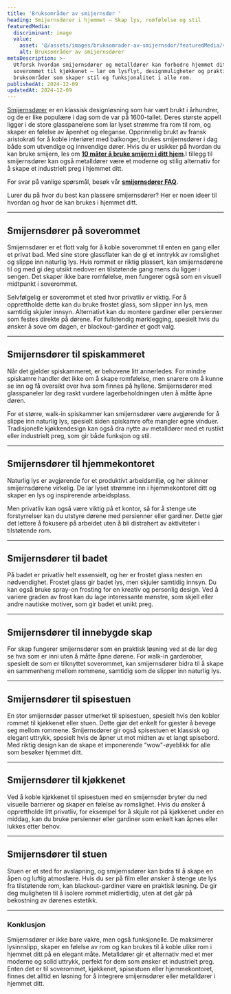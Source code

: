 ```yaml
---
title: 'Bruksområder av smijernsdør '
heading: Smijernsdører i hjemmet – Skap lys, romfølelse og stil
featuredMedia:
  discriminant: image
  value:
    asset: '@/assets/images/bruksomrader-av-smijernsdor/featuredMedia/value/asset.png'
    alt: Bruksområder av smijernsdører
metaDescription: >-
  Utforsk hvordan smijernsdører og metalldører kan forbedre hjemmet ditt! Fra
  soverommet til kjøkkenet – lær om lysflyt, designmuligheter og praktiske
  bruksområder som skaper stil og funksjonalitet i alle rom.
publishedAt: 2024-12-09
updatedAt: 2024-12-09
---
```

[Smijernsdører](https://www.glass.no/smijernsdor) er en klassisk designløsning som har vært brukt i århundrer, og de er like populære i dag som de var på 1600-tallet. Deres største appell ligger i de store glasspanelene som lar lyset strømme fra rom til rom, og skaper en følelse av åpenhet og eleganse. Opprinnelig brukt av fransk aristokrati for å koble interiøret med balkonger, brukes smijernsdører i dag både som utvendige og innvendige dører. Hvis du er usikker på hvordan du kan bruke smijern, les om [**10 måter å bruke smijern i ditt hjem**](https://www.glass.no/hvordan-bruke-smijernsdorer-10-tips).I tillegg til smijernsdører kan også metalldører være et moderne og stilig alternativ for å skape et industrielt preg i hjemmet ditt.

For svar på vanlige spørsmål, besøk vår [**smijernsdører FAQ**](https://www.glass.no/smijernsdorer-faq).&#x20;

Lurer du på hvor du best kan plassere smijernsdører? Her er noen ideer til hvordan og hvor de kan brukes i hjemmet ditt.

---

## Smijernsdører på soverommet

Smijernsdører er et flott valg for å koble soverommet til enten en gang eller et privat bad. Med sine store glassflater kan de gi et inntrykk av romslighet og slippe inn naturlig lys. Hvis rommet er riktig plassert, kan smijernsdørene til og med gi deg utsikt nedover en tilstøtende gang mens du ligger i sengen. Det skaper ikke bare romfølelse, men fungerer også som en visuell midtpunkt i soverommet.

Selvfølgelig er soverommet et sted hvor privatliv er viktig. For å opprettholde dette kan du bruke frostet glass, som slipper inn lys, men samtidig skjuler innsyn. Alternativt kan du montere gardiner eller persienner som festes direkte på dørene. For fullstendig mørklegging, spesielt hvis du ønsker å sove om dagen, er blackout-gardiner et godt valg.

---

## Smijernsdører til spiskammeret

Når det gjelder spiskammeret, er behovene litt annerledes. For mindre spiskamre handler det ikke om å skape romfølelse, men snarere om å kunne se inn og få oversikt over hva som finnes på hyllene. Smijernsdører med glasspaneler lar deg raskt vurdere lagerbeholdningen uten å måtte åpne døren.

For et større, walk-in spiskammer kan smijernsdører være avgjørende for å slippe inn naturlig lys, spesielt siden spiskamre ofte mangler egne vinduer. Tradisjonelle kjøkkendesign kan også dra nytte av metalldører med et rustikt eller industrielt preg, som gir både funksjon og stil.

---

## Smijernsdører til hjemmekontoret

Naturlig lys er avgjørende for et produktivt arbeidsmiljø, og her skinner smijernsdørene virkelig. De lar lyset strømme inn i hjemmekontoret ditt og skaper en lys og inspirerende arbeidsplass.

Men privatliv kan også være viktig på et kontor, så for å stenge ute forstyrrelser kan du utstyre dørene med persienner eller gardiner. Dette gjør det lettere å fokusere på arbeidet uten å bli distrahert av aktiviteter i tilstøtende rom.

---

## Smijernsdører til badet

På badet er privatliv helt essensielt, og her er frostet glass nesten en nødvendighet. Frostet glass gir badet lys, men skjuler samtidig innsyn. Du kan også bruke spray-on frosting for en kreativ og personlig design. Ved å variere graden av frost kan du lage interessante mønstre, som skjell eller andre nautiske motiver, som gir badet et unikt preg.

---

## Smijernsdører til innebygde skap

For skap fungerer smijernsdører som en praktisk løsning ved at de lar deg se hva som er inni uten å måtte åpne dørene. For walk-in garderober, spesielt de som er tilknyttet soverommet, kan smijernsdører bidra til å skape en sammenheng mellom rommene, samtidig som de slipper inn naturlig lys.

---

## Smijernsdører til spisestuen

En stor smijernsdør passer utmerket til spisestuen, spesielt hvis den kobler rommet til kjøkkenet eller stuen. Dette gjør det enkelt for gjester å bevege seg mellom rommene. Smijernsdører gir også spisestuen et klassisk og elegant uttrykk, spesielt hvis de åpner ut mot midten av et langt spisebord. Med riktig design kan de skape et imponerende "wow"-øyeblikk for alle som besøker hjemmet ditt.

---

## Smijernsdører til kjøkkenet

Ved å koble kjøkkenet til spisestuen med en smijernsdør bryter du ned visuelle barrierer og skaper en følelse av romslighet. Hvis du ønsker å opprettholde litt privatliv, for eksempel for å skjule rot på kjøkkenet under en middag, kan du bruke persienner eller gardiner som enkelt kan åpnes eller lukkes etter behov.

---

## Smijernsdører til stuen

Stuen er et sted for avslapning, og smijernsdører kan bidra til å skape en åpen og luftig atmosfære. Hvis du ser på film eller ønsker å stenge ute lys fra tilstøtende rom, kan blackout-gardiner være en praktisk løsning. De gir deg muligheten til å isolere rommet midlertidig, uten at det går på bekostning av dørenes estetikk.

---

### Konklusjon

Smijernsdører er ikke bare vakre, men også funksjonelle. De maksimerer lysinnslipp, skaper en følelse av rom og kan brukes til å koble ulike rom i hjemmet ditt på en elegant måte. Metalldører gir et alternativ med et mer moderne og solid uttrykk, perfekt for dem som ønsker et industrielt preg. Enten det er til soverommet, kjøkkenet, spisestuen eller hjemmekontoret, finnes det alltid en løsning for å integrere smijernsdører eller metalldører i hjemmet ditt.
